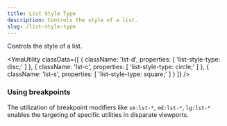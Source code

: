 ```yaml
---
title: List Style Type
description: Controls the style of a list.
slug: /list-style-type
---
```



Controls the style of a list.

<YmaUtility
  classData={[
    {
        className: 'lst-d',
        properties: [
            'list-style-type: disc;'
        ]
    },
    {
        className: 'lst-c',
        properties: [
            'list-style-type: circle;'
        ]
    },
    {
        className: 'lst-s',
        properties: [
            'list-style-type: square;'
        ]
    }
  ]}
/>

### Using breakpoints

The utilization of breakpoint modifiers like `sm:lst-*`, `md:lst-*`, `lg:lst-*` enables the targeting of specific utilities in disparate viewports.